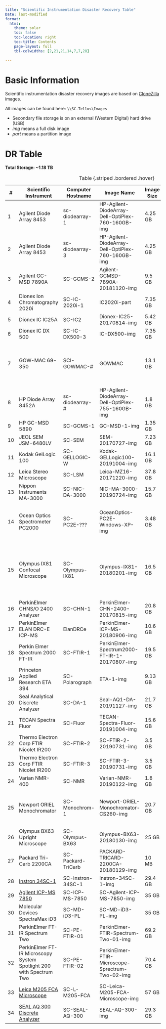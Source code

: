 ```yaml
---
title: "Scientific Instrumentation Disaster Recovery Table"
Date: last-modified
format:
  html:
    theme: solar
    toc: false
    toc-location: right
    toc-title: Contents
    page-layout: full
    tbl-colwidths: [2,21,21,14,7,7,28]
    
---
```


# Basic Information

Scientific instrumentation disaster recovery images are based on [CloneZilla](http://clonezilla.org/) images.

All images can be found here: `\\SC-Tellus\Images`

- Secondary file storage is on an external (Western Digital) hard drive (USB)
- *img* means a full disk image
- *part* means a partition image

# DR Table

**Total Storage: ~1.18 TB**

| #  | Scientific Instrument                                                    | Computer Hostname         | Image Name                                      | Image Size | Image Date  | Notes                                                                 |
|----|--------------------------------------------------------------------------|---------------------------|-------------------------------------------------|------------|-------------|-----------------------------------------------------------------------|
| 1  | Agilent Diode Array 8453                                                 | sc-diodearray-1           | HP-Agilent-DiodeArray-Dell-OptiPlex-760-160GB-img | 4.25 GB  | 2018-05-07  |                                                                       |
| 2  | Agilent Diode Array 8453                                                 | sc-diodearray-3           | HP-Agilent-DiodeArray-Dell-OptiPlex-760-160GB-img | 4.25 GB  | 2018-05-07  |                                                                       |
| 3  | Agilent GC-MSD 7890A                                                     | SC-GCMS-2                 | Agilent-GCMSD-7890A-20181120-img                | 9.5 GB     | 2018-11-21  |                                                                       |
| 4  | Dionex Ion Chromatography 2020i                                          | SC-IC-2020i-1             | IC2020i-part                                    | 7.35 GB    | 2013-08-13  | <span style="color: red;">Decommissioned</span>                       |
| 5  | Dionex IC IC25A                                                          | SC-IC2                    | Dionex-IC25-20170814-img                        | 5.42 GB    | 2017-08-14  |                                                                       |
| 6  | Dionex IC DX 500                                                         | SC-IC-DX500-3             | IC-DX500-img                                    | 7.35 GB    | 2013-07-02  | <span style="color: red;">Decommissioned</span>                                                       |
| 7  | GOW-MAC 69-350                                                           | SCI-GOWMAC-#              | GOWMAC                                          | 13.1 GB    | 2018-07-26  | Generic Windows 10 (1803) image; uses Vernier LoggerPro for interfacing with instrument. |
| 8  | HP Diode Array 8452A                                                     | sc-diodearray-#           | HP-Agilent-DiodeArray-Dell-OptiPlex-755-160GB-img | 1.8 GB   | 2018-05-04  |                                                                       |
| 9  | HP GC-MSD 5890                                                           | SC-GCMS-1                 | GC-MSD-1-img                                    | 1.35 GB    | 2013-07-18  | <span style="color: red;">Decommissioned</span>                       |
| 10 | JEOL SEM JSM-6480LV                                                      | SC-SEM                    | SEM-20170727-img                                | 7.23 GB    | 2017-07-27  |                                                                       |
| 11 | Kodak GelLogic 100                                                       | SC-GELLOGIC-W             | Kodak-GELLogic100-20191004-img                  | 16.1 GB    | 2019-10-04  |                                                                       |
| 12 | Leica Stereo Microscope                                                  | SC-LSM                    | Leica-MZ16-20171220-img                         | 37.8 GB    | 2017-12-21  |                                                                       |
| 13 | Nippon Instruments MA-3000                                               | SC-NIC-DA-3000            | NIC-MA-3000-20190724-img                        | 15.7 GB    | 2019-07-24  |                                                                       |
| 14 | Ocean Optics Spectrometer PC2000                                         | SC-PC2E-???               | OceanOptics-PC2E-Windows-XP-img                 | 3.48 GB    | 2013-07-31  | Single image for all computers; after a restore, simply change computer hostname. |
| 15 | Olympus IX81 Confocal Microscope                                         | SC-Olympus-IX81           | Olympus-IX81-20180201-img                       | 16.5 GB    | 2018-02-01  | Image taken after tech's updated the software. Image contains correct license file. Image contains default layout for CellSense. |
| 16 | PerkinElmer CHNS/O 2400 Analyzer                                         | SC-CHN-1                  | PerkinElmer-CHN-2400-20170815-img               | 20.8 GB    | 2017-08-15  |                                                                       |
| 17 | PerkinElmer ELAN DRC-E ICP-MS                                            | ElanDRCe                  | PerkinElmer-ICP-MS-20180906-img                 | 10.6 GB    | 2018-09-06  | <span style="color: red;">Decommissioned</span>                       |
| 18 | Perkin Elmer Spectrum 2000 FT-IR                                         | SC-FTIR-1                 | PerkinElmer-Spectrum2000-FT-IR-1-20170807-img   | 19.5 GB    | 2017-08-07  | <span style="color: red;">Decommissioned</span>                       |
| 19 | Princeton Applied Research ETA 394                                       | SC-Polarograph            | ETA-1-img                                       | 9.13 GB    | 2013-08-16  |                                                                       |
| 20 | Seal Analytical Discrete Analyzer                                        | SC-DA-1                   | Seal-AQ1-DA-20191127-img                        | 21.7 GB    | 2019-11-27  |                                                                       |
| 21 | TECAN Spectra Fluor                                                      | SC-Fluor                  | TECAN-Spectra-Fluor-20191004-img                | 15.6 GB    | 2019-10-04  |                                                                       |
| 22 | Thermo Electron Corp FTIR Nicolet IR200                                  | SC-FTIR-2                 | SC-FTIR-2-20190731-img                          | 3.5 GB     | 2019-07-31  | <span style="color: red;">Decommissioned</span>                                                                       |
| 23 | Thermo Electron Corp FTIR Nicolet IR200                                  | SC-FTIR-3                 | SC-FTIR-3-20190731-img                          | 3.5 GB     | 2019-07-31  | <span style="color: red;">Decommissioned</span>                                                                    |
| 24 | Varian NMR-400                                                           | SC-NMR                    | Varian-NMR-20190122-img                         | 1.8 GB     | 2019-01-22  |                                                                       |
| 25 | Newport ORIEL Monochromator                                              | SC-Monochrom-1            | Newport-ORIEL-Monochromator-CS260-img           | 20.7 GB    | 2017-07-11  | Image not really needed; application is easy to install. Use Windows 10 base image. |
| 26 | Olympus BX63 Upright Microscope                                          | SC-Olympus-BX63           | Olympus-BX63-20180130-img                       | 25 GB      | 2018-01-30  |                                                                       |
| 27 | Packard Tri-Carb 2200CA                                                  | SC-Packard-TriCarb        | PACKARD-TRICARD-2200CA-20180129-img             | 10 MB      | 2018-01-29  | <span style="color: red;">Decommissioned</span>                       |
| 28 | [Instron 34SC-1](/Instrumentation/Instron-34SC-1.qmd)                    | SC-Instron-34SC-1         | Instron-34SC-1-img                              |  29.4 GB   | 2025-03-17  |                                                        |
| 29 | [Agilent ICP-MS 7850](/Instrumentation/Agilent-ICP-MS-7850.qmd)          | SC-ICP-MS-7850            | SC-Agilent-ICP-MS-7850-img                      | 35 GB      | 2025-03-27  |                                                  |
| 30 | Molecular Devices SpectraMax iD3                                         | SC-MD-iD3-PL              | SC-MD-iD3-PL-img                                | 35 GB      | 2025-03-27  |                                                                       |
| 31 | PerkinElmer FT-IR Spectrum Two                                           | SC-PE-FTIR-01             | PerkinElmer-FTIR-Spectrum-Two-01-img            | 69.2 GB    | 2025-04-14  |                  |
| 32 | PerkinElmer FT-IR Microscopy System Spotlight 200 with Spectrum Two      | SC-PE-FTIR-02             | PerkinElmer-FTIR-Microscope-Sprectrum-Two-02-img  | 70.4 GB  | 2025-04-14  |                  |
| 33 | [Leica M205 FCA Microscope](https://the-evergreen-state-college.github.io/Scientific-Instrumentation/Instrumentation/Leica-M205-FCA-Microscope.html) | SC-L-M205-FCA          | SC-Leica-M205-FCA-Microscope-img                  | 57 GB    | 2025-08-14 |       
| 34 | [SEAL AQ 300 Discrete Analyzer](/Instrumentation/SEAL-AQ-300-Discrete_Analyzer.qmd) | SC-SEAL-AQ-300 | SEAL-AQ-300-img | 29.3 GB | 2025-10-08 |  |
: Table {.striped .bordered .hover}

